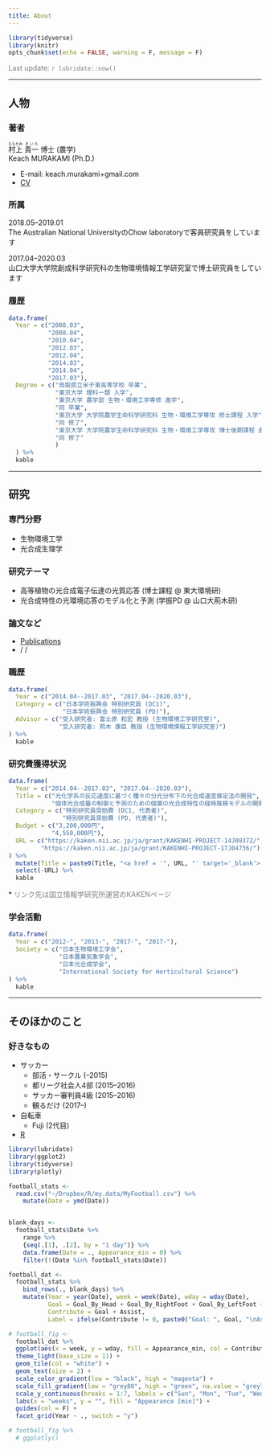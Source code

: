 ```yaml
---
title: About
---
```


<link rel="stylesheet" href="https://cdn.rawgit.com/jpswalsh/academicons/master/css/academicons.min.css">

```r
library(tidyverse)
library(knitr)
opts_chunk$set(echo = FALSE, warning = F, message = F)
```

<FONT color="grey">Last update: `r lubridate::now()`  </FONT><br>

---

## 人物

### 著者

<ruby>村上<rp>（</rp><rt>むらかみ</rt><rp>）</rp></ruby>   <ruby>貴一<rp>（</rp><rt>きいち</rt><rp>）</rp></ruby> 博士 (農学)  
Keach MURAKAMI (Ph.D.)

- E-mail: keach.murakami+gmail.com
- [CV](https://www.dropbox.com/sh/iifrhaxt3rauv0m/AACqpUHhxcXPIaoColJHmKLaa?preview=CV.pdf)

### 所属

2018.05--2019.01  
The Australian National UniversityのChow laboratoryで客員研究員をしています

2017.04--2020.03  
山口大学大学院創成科学研究科の生物環境情報工学研究室で博士研究員をしています  

### 履歴

```r
data.frame(
  Year = c("2008.03",
           "2008.04",
           "2010.04",
           "2012.03",
           "2012.04",
           "2014.03",
           "2014.04",
           "2017.03"),
  Degree = c("鳥取県立米子東高等学校 卒業",
             "東京大学 理科一類 入学",
             "東京大学 農学部 生物・環境工学専修 進学",
             "同 卒業",
             "東京大学 大学院農学生命科学研究科 生物・環境工学専攻 修士課程 入学",
             "同 修了",
             "東京大学 大学院農学生命科学研究科 生物・環境工学専攻 博士後期課程 進学",
             "同 修了"
             )
  ) %>%
  kable
```

---

## 研究

### 専門分野  

- 生物環境工学  
- 光合成生理学  

### 研究テーマ  

- 高等植物の光合成電子伝達の光質応答 (博士課程 @ 東大環境研)
- 光合成特性の光環境応答のモデル化と予測 (学振PD @ 山口大荊木研)

### 論文など

- [Publications](https://keachmurakami.github.io/publications/)
- [<i class="ai ai-google-scholar ai-2x"></i>](https://scholar.google.co.jp/citations?user=IgtMr-oAAAAJ&hl=en) / [<i class="ai ai-orcid ai-2x"></i>](https://orcid.org/0000-0001-8150-9535) / [<i class="ai ai-researchgate ai-2x"></i>](https://www.researchgate.net/profile/Keach_Murakami) 

### 職歴

```r
data.frame(
  Year = c("2014.04--2017.03", "2017.04--2020.03"),
  Category = c("日本学術振興会 特別研究員 (DC1)",
               "日本学術振興会 特別研究員 (PD)"),
  Advisor = c("受入研究者: 富士原 和宏 教授 (生物環境工学研究室)",
              "受入研究者: 荊木 康臣 教授 (生物環境情報工学研究室)")
) %>%
  kable
```

### 研究費獲得状況

```r
data.frame(
  Year = c("2014.04--2017.03", "2017.04--2020.03"),
  Title = c("光化学系の反応速度に基づく種々の分光分布下の光合成速度推定法の開発",
            "個体光合成量の制御と予測のための個葉の光合成特性の経時推移モデルの開発"),
  Category = c("特別研究員奨励費 (DC1, 代表者)",
               "特別研究員奨励費 (PD, 代表者)"),
  Budget = c("3,200,000円", 
            "4,550,000円"),
  URL = c("https://kaken.nii.ac.jp/ja/grant/KAKENHI-PROJECT-14J09372/",
         "https://kaken.nii.ac.jp/ja/grant/KAKENHI-PROJECT-17J04736/")
) %>%
  mutate(Title = paste0(Title, "<a href = '", URL, "' target='_blank'> (link)</a>")) %>%
  select(-URL) %>%
  kable
```

\* <FONT color="grey">リンク先は国立情報学研究所運営のKAKENページ</FONT>

### 学会活動

```r
data.frame(
  Year = c("2012-", "2013-", "2017-", "2017-"),
  Society = c("日本生物環境工学会",
              "日本農業気象学会",
              "日本光合成学会",
              "International Society for Horticultural Science")
) %>%
  kable
```

---

## そのほかのこと

### 好きなもの

- サッカー  
    - 部活・サークル (--2015)
    - 都リーグ社会人4部 (2015--2016)  
    - サッカー審判員4級 (2015--2016)  
    - 観るだけ (2017--)
- 自転車
    - Fuji (2代目)
- [R](https://www.r-project.org/)

```r
library(lubridate)
library(ggplot2)
library(tidyverse)
library(plotly)

football_stats <-
  read.csv("~/Dropbox/R/my.data/MyFootball.csv") %>%
    mutate(Date = ymd(Date))


blank_days <-
  football_stats$Date %>%
    range %>%
    {seq(.[1], .[2], by = "1 day")} %>%
    data.frame(Date = ., Appearance_min = 0) %>%
    filter(!(Date %in% football_stats$Date))

football_dat <-
  football_stats %>%
    bind_rows(., blank_days) %>%
    mutate(Year = year(Date), week = week(Date), wday = wday(Date),
           Goal = Goal_By_Head + Goal_By_RightFoot + Goal_By_LeftFoot + Goal_By_Other,
           Contribute = Goal + Assist,
           Label = ifelse(Contribute != 0, paste0("Goal: ", Goal, "\nAssist: ", Assist), ""))

# football_fig <-
  football_dat %>%
  ggplot(aes(x = week, y = wday, fill = Appearance_min, col = Contribute, label = Label)) +
  theme_light(base_size = 11) +
  geom_tile(col = "white") +
  geom_text(size = 2) +
  scale_color_gradient(low = "black", high = "magenta") +
  scale_fill_gradient(low = "grey80", high = "green", na.value = "grey75") +
  scale_y_continuous(breaks = 1:7, labels = c("Sun", "Mon", "Tue", "Wed", "Thu", "Fri", "Sat"), expand = c(0, 0)) +
  labs(x = "weeks", y = "", fill = "Appearance [min]") +
  guides(col = F) +
  facet_grid(Year ~ ., switch = "y")

# football_fig %>%
  # ggplotly()
  
```
